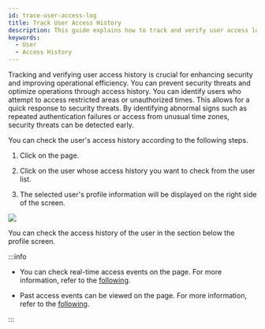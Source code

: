 ```yaml
---
id: trace-user-access-log
title: Track User Access History
description: This guide explains how to track and verify user access logs.
keywords:
  - User
  - Access History
---
```


Tracking and verifying user access history is crucial for enhancing security and improving operational efficiency. You can prevent security threats and optimize operations through access history. You can identify users who attempt to access restricted areas or unauthorized times. This allows for a quick response to security threats. By identifying abnormal signs such as repeated authentication failures or access from unusual time zones, security threats can be detected early.

You can check the user's access history according to the following steps.

1. Click <Cmd sid='shell.header.user' /> on the <Cmd sid='shell.header.launcher' /> page.

2. Click on the user whose access history you want to check from the user list.

3. The selected user's profile information will be displayed on the right side of the screen.

<Image src='/img/biostarx-users-list-view-profile.png' />

You can check the access history of the user in the <Cmd sid='team.event.trace' /> section below the profile screen. 

:::info

* You can check real-time access events on the <Cmd sid='shell.header.arena' /> page. For more information, refer to the [following](monitoring-event).

* Past access events can be viewed on the <Cmd sid='shell.header.data' /> page. For more information, refer to the [following](how-to-guide-data).

:::
